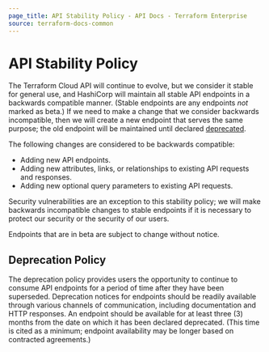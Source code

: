 ```yaml
---
page_title: API Stability Policy - API Docs - Terraform Enterprise
source: terraform-docs-common
---
```


# API Stability Policy

The Terraform Cloud API will continue to evolve, but we consider it stable for general use, and HashiCorp will maintain all stable API endpoints in a backwards compatible manner. (Stable endpoints are any endpoints _not_ marked as beta.) If we need to make a change that we consider backwards incompatible, then we will create a new endpoint that serves the same purpose; the old endpoint will be maintained until declared [deprecated](#deprecation-policy).

The following changes are considered to be backwards compatible:

-   Adding new API endpoints.
-   Adding new attributes, links, or relationships to existing API requests and responses.
-   Adding new optional query parameters to existing API requests.

Security vulnerabilities are an exception to this stability policy; we will make backwards incompatible changes to stable endpoints if it is necessary to protect our security or the security of our users.

Endpoints that are in beta are subject to change without notice.

## Deprecation Policy

The deprecation policy provides users the opportunity to continue to consume API endpoints for a period of time after they have been superseded. Deprecation notices for endpoints should be readily available through various channels of communication, including documentation and HTTP responses. An endpoint should be available for at least three (3) months from the date on which it has been declared deprecated. (This time is cited as a minimum; endpoint availability may be longer based on contracted agreements.)
